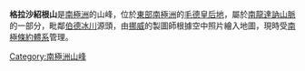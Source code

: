 {{coord|72|12|S|27|24|E|source:GNIS|display=title}}

'''格拉沙紹根山'''是[[南極洲|南極洲]]的山峰，位於[[東部南極洲|東部南極洲]]的[[毛德皇后地|毛德皇后地]]，屬於[[南龍達訥山脈|南龍達訥山脈]]的一部分，毗鄰[[伯德冰川|伯德冰川]]源頭，由[[挪威|挪威]]的製圖師根據空中照片繪入地圖，現時受[[南極條約體系|南極條約體系]]管理。

{{Antarctica-geo-stub}}
[[Category:南極洲山峰|Category:南極洲山峰]]